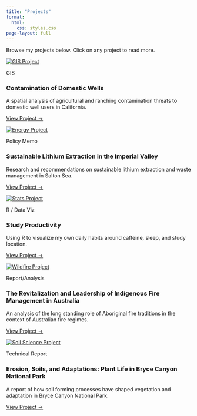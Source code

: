 ```yaml
---
title: "Projects"
format: 
  html:
    css: styles.css
page-layout: full
---
```


Browse my projects below. Click on any project to read more.

::::::::::::: project-gallery
:::: project-card
<a href="gis_project.html"> <img src="images/GIS_project_cover.jpg" alt="GIS Project" class="project-image"/> </a>

::: project-content
[GIS]{.project-tag}

<h3 class="project-title">

Contamination of Domestic Wells

</h3>

<p class="project-description">

A spatial analysis of agricultural and ranching contamination threats to domestic well users in California.

</p>

<a href="gis_project.html" class="project-link">View Project →</a>
:::
::::

:::: project-card
<a href="energy_project.html"> <img src="images/energy_project_cover.jpg" alt="Energy Project" class="project-image"/> </a>

::: project-content
[Policy Memo]{.project-tag}

<h3 class="project-title">

Sustainable Lithium Extraction in the Imperial Valley

</h3>

<p class="project-description">

Research and recommendations on sustainable lithium extraction and waste management in Salton Sea.

</p>

<a href="energy_project.html" class="project-link">View Project →</a>
:::
::::

:::: project-card
<a href="stats_project.html"> <img src="images/stats_cover.png" alt="Stats Project" class="project-image"/> </a>

::: project-content
[R / Data Viz]{.project-tag}

<h3 class="project-title">

Study Productivity

</h3>

<p class="project-description">

Using R to visualize my own daily habits around caffeine, sleep, and study location.

</p>

<a href="stats_project.html" class="project-link">View Project →</a>
:::
::::

:::: project-card
<a href="wildfire_project.html"> <img src="images/wildfire_cover.jpg" alt="Wildfire Project" class="project-image"/> </a>

::: project-content
[Report/Analysis]{.project-tag}

<h3 class="project-title">

The Revitalization and Leadership of Indigenous Fire Management in Australia

</h3>

<p class="project-description">

An analysis of the long standing role of Aboriginal fire traditions in the context of Australian fire regimes.

</p>

<a href="wildfire_project.html" class="project-link">View Project →</a>
:::
::::

:::: project-card
<a href="soil_project.html"> <img src="images/soils_image.jpg" alt="Soil Science Project" class="project-image"/> </a>

::: project-content
[Technical Report]{.project-tag}

<h3 class="project-title">

Erosion, Soils, and Adaptations: Plant Life in Bryce Canyon National Park

</h3>

<p class="project-description">

A report of how soil forming processes have shaped vegetation and adaptation in Bryce Canyon National Park.

</p>

<a href="soil_project.html" class="project-link">View Project →</a>
:::
::::
:::::::::::::
